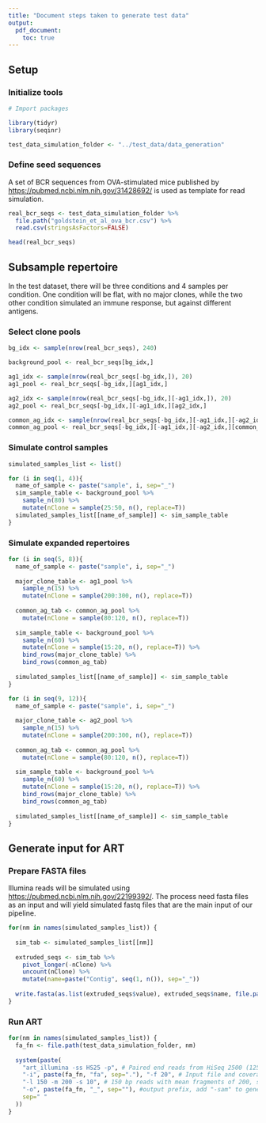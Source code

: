 ```yaml
---
title: "Document steps taken to generate test data"
output:
  pdf_document:
    toc: true
---
```


## Setup

### Initialize tools

```r
# Import packages

library(tidyr)
library(seqinr)
```

```r
test_data_simulation_folder <- "../test_data/data_generation"
```


### Define seed sequences

A set of BCR sequences from OVA-stimulated mice published by [https://pubmed.ncbi.nlm.nih.gov/31428692/](Goldstein et al.) is used as template for read simulation.

```r
real_bcr_seqs <- test_data_simulation_folder %>%
  file.path("goldstein_et_al_ova_bcr.csv") %>%
  read.csv(stringsAsFactors=FALSE)

head(real_bcr_seqs)
```

## Subsample repertoire

In the test dataset, there will be three conditions and 4 samples per condition. One condition will be flat, with no major clones, while the two other condition simulated an immune response, but against different antigens.

### Select clone pools

```r
bg_idx <- sample(nrow(real_bcr_seqs), 240)

background_pool <- real_bcr_seqs[bg_idx,]
```

```r
ag1_idx <- sample(nrow(real_bcr_seqs[-bg_idx,]), 20)
ag1_pool <- real_bcr_seqs[-bg_idx,][ag1_idx,]
```

```r
ag2_idx <- sample(nrow(real_bcr_seqs[-bg_idx,][-ag1_idx,]), 20)
ag2_pool <- real_bcr_seqs[-bg_idx,][-ag1_idx,][ag2_idx,]
```

```r
common_ag_idx <- sample(nrow(real_bcr_seqs[-bg_idx,][-ag1_idx,][-ag2_idx,]), 4)
common_ag_pool <- real_bcr_seqs[-bg_idx,][-ag1_idx,][-ag2_idx,][common_ag_idx,]
```

### Simulate control samples

```r
simulated_samples_list <- list()

for (i in seq(1, 4)){
  name_of_sample <- paste("sample", i, sep="_")
  sim_sample_table <- background_pool %>%
    sample_n(80) %>%
    mutate(nClone = sample(25:50, n(), replace=T))
  simulated_samples_list[[name_of_sample]] <- sim_sample_table 
}
```

### Simulate expanded repertoires

```r
for (i in seq(5, 8)){
  name_of_sample <- paste("sample", i, sep="_")
  
  major_clone_table <- ag1_pool %>%
    sample_n(15) %>%
    mutate(nClone = sample(200:300, n(), replace=T))
  
  common_ag_tab <- common_ag_pool %>%
    mutate(nClone = sample(80:120, n(), replace=T))
  
  sim_sample_table <- background_pool %>%
    sample_n(60) %>%
    mutate(nClone = sample(15:20, n(), replace=T)) %>%
    bind_rows(major_clone_table) %>%
    bind_rows(common_ag_tab)
  
  simulated_samples_list[[name_of_sample]] <- sim_sample_table 
}
```

```r
for (i in seq(9, 12)){
  name_of_sample <- paste("sample", i, sep="_")
  
  major_clone_table <- ag2_pool %>%
    sample_n(15) %>%
    mutate(nClone = sample(200:300, n(), replace=T))
  
  common_ag_tab <- common_ag_pool %>%
    mutate(nClone = sample(80:120, n(), replace=T))
  
  sim_sample_table <- background_pool %>%
    sample_n(60) %>%
    mutate(nClone = sample(15:20, n(), replace=T)) %>%
    bind_rows(major_clone_table) %>%
    bind_rows(common_ag_tab)
  
  simulated_samples_list[[name_of_sample]] <- sim_sample_table 
}
```

## Generate input for ART

### Prepare FASTA files

Illumina reads will be simulated using [https://pubmed.ncbi.nlm.nih.gov/22199392/](ART). The process need fasta files as an input and will yield simulated fastq files that are the main input of our pipeline.

```r
for(nm in names(simulated_samples_list)) {
  
  sim_tab <- simulated_samples_list[[nm]]
  
  extruded_seqs <- sim_tab %>%
    pivot_longer(-nClone) %>%
    uncount(nClone) %>%
    mutate(name=paste("Contig", seq(1, n()), sep="_"))
  
  write.fasta(as.list(extruded_seqs$value), extruded_seqs$name, file.path(test_data_simulation_folder, paste0(nm, ".fa")))
}
```

### Run ART

```r
for(nm in names(simulated_samples_list)) {
  fa_fn <- file.path(test_data_simulation_folder, nm)
  
  system(paste(
    "art_illumina -ss HS25 -p", # Paired end reads from HiSeq 2500 (125bp, 150bp)
    "-i", paste(fa_fn, "fa", sep="."), "-f 20", # Input file and coverage
    "-l 150 -m 200 -s 10", # 150 bp reads with mean fragments of 200, stdev 10
    "-o", paste(fa_fn, "_", sep=""), #output prefix, add "-sam" to generate also sam file
    sep=" "
  ))
}
```
